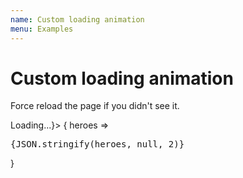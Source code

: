 ```yaml
---
name: Custom loading animation
menu: Examples
---
```




# Custom loading animation

Force reload the page if you didn't see it.

<Playground>
<HeroView.read entityRef={db.collection("heroes")} renderLoading={<b>Loading...</b>}>
{
heroes =>
<pre>
{JSON.stringify(heroes, null, 2)}
</pre>
}
</HeroView.read>
</Playground>